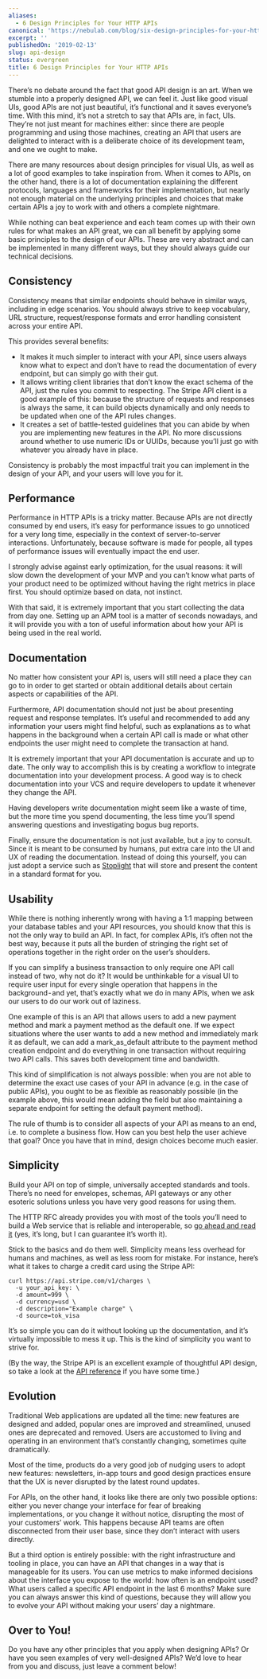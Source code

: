 ```yaml
---
aliases:
  - 6 Design Principles for Your HTTP APIs
canonical: 'https://nebulab.com/blog/six-design-principles-for-your-http-apis'
excerpt: ''
publishedOn: '2019-02-13'
slug: api-design
status: evergreen
title: 6 Design Principles for Your HTTP APIs
---
```

There’s no debate around the fact that good API design is an art. When we stumble into a properly designed API, we can feel it. Just like good visual UIs, good APIs are not just beautiful, it’s functional and it saves everyone’s time. With this mind, it’s not a stretch to say that APIs are, in fact, UIs. They’re not just meant for machines either: since there are people programming and using those machines, creating an API that users are delighted to interact with is a deliberate choice of its development team, and one we ought to make.

There are many resources about design principles for visual UIs, as well as a lot of good examples to take inspiration from. When it comes to APIs, on the other hand, there is a lot of documentation explaining the different protocols, languages and frameworks for their implementation, but nearly not enough material on the underlying principles and choices that make certain APIs a joy to work with and others a complete nightmare.

While nothing can beat experience and each team comes up with their own rules for what makes an API great, we can all benefit by applying some basic principles to the design of our APIs. These are very abstract and can be implemented in many different ways, but they should always guide our technical decisions.

## Consistency

Consistency means that similar endpoints should behave in similar ways, including in edge scenarios. You should always strive to keep vocabulary, URL structure, request/response formats and error handling consistent across your entire API.

This provides several benefits:

- It makes it much simpler to interact with your API, since users always know what to expect and don’t have to read the documentation of every endpoint, but can simply go with their gut.
- It allows writing client libraries that don’t know the exact schema of the API, just the rules you commit to respecting. The Stripe API client is a good example of this: because the structure of requests and responses is always the same, it can build objects dynamically and only needs to be updated when one of the API rules changes.
- It creates a set of battle-tested guidelines that you can abide by when you are implementing new features in the API. No more discussions around whether to use numeric IDs or UUIDs, because you’ll just go with whatever you already have in place.

Consistency is probably the most impactful trait you can implement in the design of your API, and your users will love you for it.

## Performance

Performance in HTTP APIs is a tricky matter. Because APIs are not directly consumed by end users, it’s easy for performance issues to go unnoticed for a very long time, especially in the context of server-to-server interactions. Unfortunately, because software is made for people, all types of performance issues will eventually impact the end user.

I strongly advise against early optimization, for the usual reasons: it will slow down the development of your MVP and you can’t know what parts of your product need to be optimized without having the right metrics in place first. You should optimize based on data, not instinct.

With that said, it is extremely important that you start collecting the data from day one. Setting up an APM tool is a matter of seconds nowadays, and it will provide you with a ton of useful information about how your API is being used in the real world.

## Documentation

No matter how consistent your API is, users will still need a place they can go to in order to get started or obtain additional details about certain aspects or capabilities of the API.

Furthermore, API documentation should not just be about presenting request and response templates. It’s useful and recommended to add any information your users might find helpful, such as explanations as to what happens in the background when a certain API call is made or what other endpoints the user might need to complete the transaction at hand.

It is extremely important that your API documentation is accurate and up to date. The only way to accomplish this is by creating a workflow to integrate documentation into your development process. A good way is to check documentation into your VCS and require developers to update it whenever they change the API.

Having developers write documentation might seem like a waste of time, but the more time you spend documenting, the less time you’ll spend answering questions and investigating bogus bug reports.

Finally, ensure the documentation is not just available, but a joy to consult. Since it is meant to be consumed by humans, put extra care into the UI and UX of reading the documentation. Instead of doing this yourself, you can just adopt a service such as [Stoplight](https://stoplight.io/) that will store and present the content in a standard format for you.

## Usability

While there is nothing inherently wrong with having a 1:1 mapping between your database tables and your API resources, you should know that this is not the only way to build an API. In fact, for complex APIs, it’s often not the best way, because it puts all the burden of stringing the right set of operations together in the right order on the user’s shoulders.

If you can simplify a business transaction to only require one API call instead of two, why not do it? It would be unthinkable for a visual UI to require user input for every single operation that happens in the background - and yet, that’s exactly what we do in many APIs, when we ask our users to do our work out of laziness.

One example of this is an API that allows users to add a new payment method and mark a payment method as the default one. If we expect situations where the user wants to add a new method and immediately mark it as default, we can add a mark_as_default attribute to the payment method creation endpoint and do everything in one transaction without requiring two API calls. This saves both development time and bandwidth.

This kind of simplification is not always possible: when you are not able to determine the exact use cases of your API in advance (e.g. in the case of public APIs), you ought to be as flexible as reasonably possible (in the example above, this would mean adding the field but also maintaining a separate endpoint for setting the default payment method).

The rule of thumb is to consider all aspects of your API as means to an end, i.e. to complete a business flow. How can you best help the user achieve that goal? Once you have that in mind, design choices become much easier.

## Simplicity

Build your API on top of simple, universally accepted standards and tools. There’s no need for envelopes, schemas, API gateways or any other esoteric solutions unless you have very good reasons for using them.

The HTTP RFC already provides you with most of the tools you’ll need to build a Web service that is reliable and interoperable, so [go ahead and read it](https://tools.ietf.org/html/rfc2616#section-10.1.1) (yes, it’s long, but I can guarantee it’s worth it).

Stick to the basics and do them well. Simplicity means less overhead for humans and machines, as well as less room for mistake. For instance, here’s what it takes to charge a credit card using the Stripe API:

```console
curl https://api.stripe.com/v1/charges \
  -u your_api_key: \
  -d amount=999 \
  -d currency=usd \
  -d description="Example charge" \
  -d source=tok_visa
```

It’s so simple you can do it without looking up the documentation, and it’s virtually impossible to mess it up. This is the kind of simplicity you want to strive for.

(By the way, the Stripe API is an excellent example of thoughtful API design, so take a look at the [API reference](https://stripe.com/docs/api) if you have some time.)

## Evolution

Traditional Web applications are updated all the time: new features are designed and added, popular ones are improved and streamlined, unused ones are deprecated and removed. Users are accustomed to living and operating in an environment that’s constantly changing, sometimes quite dramatically.

Most of the time, products do a very good job of nudging users to adopt new features: newsletters, in-app tours and good design practices ensure that the UX is never disrupted by the latest round updates.

For APIs, on the other hand, it looks like there are only two possible options: either you never change your interface for fear of breaking implementations, or you change it without notice, disrupting the most of your customers’ work. This happens because API teams are often disconnected from their user base, since they don’t interact with users directly.

But a third option is entirely possible: with the right infrastructure and tooling in place, you can have an API that changes in a way that is manageable for its users. You can use metrics to make informed decisions about the interface you expose to the world: how often is an endpoint used? What users called a specific API endpoint in the last 6 months? Make sure you can always answer this kind of questions, because they will allow you to evolve your API without making your users’ day a nightmare.

## Over to You!

Do you have any other principles that you apply when designing APIs? Or have you seen examples of very well-designed APIs? We’d love to hear from you and discuss, just leave a comment below!
